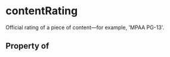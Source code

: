 # contentRating

Official rating of a piece of content&#x2014;for example, 'MPAA PG-13'.

## Property of



